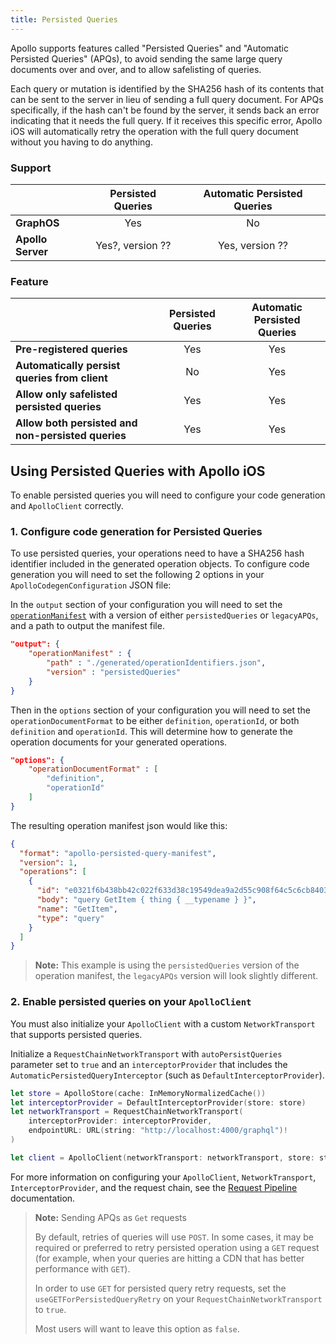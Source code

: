 ```yaml
---
title: Persisted Queries
---
```


Apollo supports features called "Persisted Queries" and "Automatic Persisted Queries" (APQs), to avoid sending the same large query documents over and over, and to allow safelisting of queries.

Each query or mutation is identified by the SHA256 hash of its contents that can be sent to the server in lieu of sending a full query document. For APQs specifically, if the hash can't be found by the server, it sends back an error indicating that it needs the full query. If it receives this specific error, Apollo iOS will automatically retry the operation with the full query document without you having to do anything.

### Support

| | **Persisted Queries** | **Automatic Persisted Queries** |
| - | :---------------: | :-------------------------: |
| **GraphOS** | Yes | No |
| **Apollo Server** | Yes?, version ?? | Yes, version ?? |

### Feature

| | **Persisted Queries** | **Automatic Persisted Queries** |
| - | :---------------: | :-------------------------: |
| **Pre-registered queries** | Yes | Yes |
| **Automatically persist queries from client** | No | Yes |
| **Allow only safelisted persisted queries** | Yes | Yes |
| **Allow both persisted and non-persisted queries** | Yes | Yes |

## Using Persisted Queries with Apollo iOS

To enable persisted queries you will need to configure your code generation and `ApolloClient` correctly.

### 1. Configure code generation for Persisted Queries

To use persisted queries, your operations need to have a SHA256 hash identifier included in the generated operation objects. To configure code generation you will need to set the following 2 options in your `ApolloCodegenConfiguration` JSON file:

In the `output` section of your configuration you will need to set the [`operationManifest`](./../code-generation/codegen-configuration#operation-manifest) with a version of either `persistedQueries` or `legacyAPQs`, and a path to output the manifest file.

```json title="apollo-codegen-config.json"
"output": {
    "operationManifest" : {
        "path" : "./generated/operationIdentifiers.json",
        "version" : "persistedQueries"
    }
}
```

Then in the `options` section of your configuration you will need to set the `operationDocumentFormat` to be either `definition`, `operationId`, or both `definition` and `operationId`. This will determine how to generate the operation documents for your generated operations.

```json title="apollo-codegen-config.json"
"options": {
    "operationDocumentFormat" : [
        "definition",
        "operationId"
    ]
}
```

The resulting operation manifest json would like this: 

```json title="operationIdentifiers.json"
{
  "format": "apollo-persisted-query-manifest",
  "version": 1,
  "operations": [
    {
      "id": "e0321f6b438bb42c022f633d38c19549dea9a2d55c908f64c5c6cb8403442fef",
      "body": "query GetItem { thing { __typename } }",
      "name": "GetItem",
      "type": "query"
    }
  ]
}
```

> **Note:** This example is using the `persistedQueries` version of the operation manifest, the `legacyAPQs` version will look slightly different.

### 2. Enable persisted queries on your `ApolloClient`

You must also initialize your `ApolloClient` with a custom `NetworkTransport` that supports persisted queries.

Initialize a `RequestChainNetworkTransport` with `autoPersistQueries` parameter set to `true` and an `interceptorProvider` that includes the `AutomaticPersistedQueryInterceptor` (such as `DefaultInterceptorProvider`).

```swift
let store = ApolloStore(cache: InMemoryNormalizedCache())
let interceptorProvider = DefaultInterceptorProvider(store: store)
let networkTransport = RequestChainNetworkTransport(
    interceptorProvider: interceptorProvider,
    endpointURL: URL(string: "http://localhost:4000/graphql")!
)

let client = ApolloClient(networkTransport: networkTransport, store: store)
```
For more information on configuring your `ApolloClient`, `NetworkTransport`, `InterceptorProvider`, and the request chain, see the [Request Pipeline](./../networking/request-pipeline) documentation.

> **Note:** Sending APQs as `Get` requests
>
> By default, retries of queries will use `POST`.  In some cases, it may be required or preferred to retry  persisted operation using a `GET` request (for example, when your queries are hitting a CDN that has better performance with `GET`).
>
> In order to use `GET` for persisted query retry requests, set the `useGETForPersistedQueryRetry` on your `RequestChainNetworkTransport` to `true`.
>
> Most users will want to leave this option as `false`.